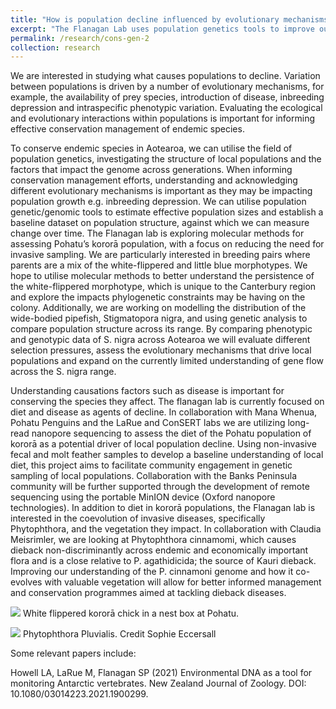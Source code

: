 ```yaml
---
title: "How is population decline influenced by evolutionary mechanisms?"
excerpt: "The Flanagan Lab uses population genetics tools to improve our understanding of the genetic dynamics and factors that contribute to population persistence and fitness. Our lab is using a variety of molecular tools to investigate the evolutionary mechanisms impacting New Zealand populations of kororā, pipefish, and vegetation impacted by dieback disease."
permalink: /research/cons-gen-2
collection: research
---
```


We are interested in studying what causes populations to decline. Variation between populations is driven by a number of evolutionary mechanisms, for example, the availability of prey species, introduction of disease, inbreeding depression and intraspecific phenotypic variation. Evaluating the ecological and evolutionary interactions within populations is important for informing effective conservation management of endemic species.

To conserve endemic species in Aotearoa, we can utilise the field of population genetics, investigating the structure of local populations and the factors that impact the genome across generations. When informing conservation management efforts, understanding and acknowledging different evolutionary mechanisms is important as they may be impacting population growth e.g. inbreeding depression. We can utilise population genetic/genomic tools to estimate effective population sizes and establish a baseline dataset on population structure, against which we can measure change over time. The Flanagan lab is exploring molecular methods for assessing Pohatu’s kororā population, with a focus on reducing the need for invasive sampling. We are particularly interested in breeding pairs where parents are a mix of the white-flippered and little blue morphotypes. We hope to utilise molecular methods to better understand the persistence of the white-flippered morphotype, which is unique to the Canterbury region and explore the impacts phylogenetic constraints may be having on the colony. Additionally, we are working on modelling the distribution of the wide-bodied pipefish, Stigmatopora nigra, and using genetic analysis to compare population structure across its range. By comparing phenotypic and genotypic data of S. nigra across Aotearoa we will evaluate different selection pressures, assess the evolutionary mechanisms that drive local populations and expand on the currently limited understanding of gene flow across the S. nigra range.

Understanding causations factors such as disease is important for conserving the species they affect. The flanagan lab is currently focused on diet and disease as agents of decline. In collaboration with Mana Whenua, Pohatu Penguins and the LaRue and ConSERT labs we are utilizing long-read nanopore sequencing to assess the diet of the Pohatu population of kororā as a potential driver of local population decline. Using non-invasive fecal and molt feather samples to develop a baseline understanding of local diet, this project aims to facilitate community engagement in genetic sampling of local populations. Collaboration with the Banks Peninsula community will be further supported through the development of remote sequencing using the portable MinION device (Oxford nanopore technologies). In addition to diet in kororā populations, the Flanagan lab is interested in the coevolution of invasive diseases, specifically Phytophthora, and the vegetation they impact. In collaboration with Claudia Meisrimler, we are looking at Phytophthora cinnamomi, which causes dieback non-discriminantly across endemic and economically important flora and is a close relative to P. agathidicida; the source of Kauri dieback. Improving our understanding of the P. cinnamoni genome and how it co-evolves with valuable vegetation will allow for better informed management and conservation programmes aimed at tackling dieback diseases.

<img src="/images/E_minor_albosignata_chick.JPG">
White flippered kororā chick in a nest box at Pohatu.


<img src="/images/P.Pluvialis.png">
Phytophthora Pluvialis. Credit Sophie Eccersall


Some relevant papers include:

Howell LA, LaRue M, Flanagan SP (2021) Environmental DNA as a tool for monitoring Antarctic vertebrates. New Zealand Journal of Zoology. DOI: 10.1080/03014223.2021.1900299.


